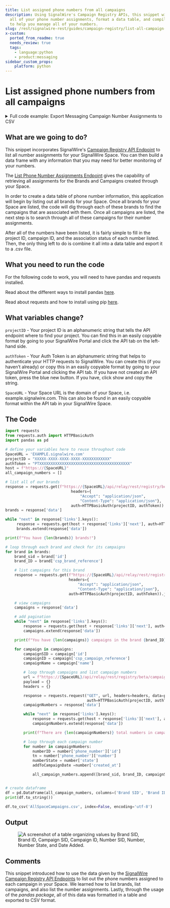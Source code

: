 ```yaml
---
title: List assigned phone numbers from all campaigns
description: Using SignalWire's Campaign Registry APIs, this snippet will find
  all of your phone number assignments, format a data table, and compile details
  to help you manage all of your numbers.
slug: /rest/signalwire-rest/guides/campaign-registry/list-all-campaign-number-assignments-to-csv
x-custom:
  ported_from_readme: true
  needs_review: true
  tags:
    - language:python
    - product:messaging
sidebar_custom_props:
    platform: python
---
```


# List assigned phone numbers from all campaigns

<details>
  <summary>Full code example: Export Messaging Campaign Number Assignments to CSV</summary>

```python
import requests
from requests.auth import HTTPBasicAuth
import pandas as pd

# define your variables here to reuse throughout code
SpaceURL = 'EXAMPLE.signalwire.com'
projectID = "XXXXX-XXXX-XXXX-XXXX-XXXXXXXXXXXX"
authToken = "PTXXXXXXXXXXXXXXXXXXXXXXXXXXXXXXXXXXXXXXXX"
host = f"https://{SpaceURL}"
all_campaign_numbers = []


# list all of our brands
response = requests.get(f"https://{SpaceURL}/api/relay/rest/registry/beta/brands",
                             headers={
                                 "Accept": "application/json",
                                 "Content-Type": "application/json"},
                             auth=HTTPBasicAuth(projectID, authToken)).json()
brands = response['data']

while "next" in response['links'].keys():
     response = requests.get(host + response['links']['next'], auth=HTTPBasicAuth(projectID, authToken)).json()
     brands.extend(response['data'])

print(f"You have {len(brands)} brands!")

# loop through each brand and check for its campaigns
for brand in brands:
    brand_sid = brand['id']
    brand_ID = brand['csp_brand_reference']

    # list campaigns for this brand
    response = requests.get(f"https://{SpaceURL}/api/relay/rest/registry/beta/brands/{brand_sid}/campaigns",
                            headers={
                                "Accept": "application/json",
                                "Content-Type": "application/json"},
                            auth=HTTPBasicAuth(projectID, authToken)).json()

    # view campaigns
    campaigns = response['data']

    # add pagination
    while "next" in response['links'].keys():
        response = requests.get(host + response['links']['next'], auth=HTTPBasicAuth(projectID, authToken)).json()
        campaigns.extend(response['data'])

    print(f"You have {len(campaigns)} campaigns in the brand {brand_ID}!")

    for campaign in campaigns:
        campaignSID = campaign['id']
        campaignID = campaign['csp_campaign_reference']
        campaignName = campaign['name']

        # loop through campaigns and list campaign numbers
        url = f"https://{SpaceURL}/api/relay/rest/registry/beta/campaigns/{campaignSID}/numbers?page_size=1000"
        payload = {}
        headers = {}

        response = requests.request("GET", url, headers=headers, data=payload,
                                    auth=HTTPBasicAuth(projectID, authToken)).json()
        campaignNumbers = response['data']

        while "next" in response['links'].keys():
            response = requests.get(host + response['links']['next'], auth=HTTPBasicAuth(projectID, authToken)).json()
            campaignNumbers.extend(response['data'])

        print(f"There are {len(campaignNumbers)} total numbers in campaign {campaignID}.")

        # loop through each campaign number
        for number in campaignNumbers:
            numberID = number['phone_number']['id']
            tn = number['phone_number']['number']
            numberState = number['state']
            addToCampaignDate =number['created_at']

            all_campaign_numbers.append([brand_sid, brand_ID, campaignSID, campaignID, numberID, tn, numberState, addToCampaignDate])


# create dataframe
df = pd.DataFrame(all_campaign_numbers, columns=('Brand SID', 'Brand ID', 'Campaign SID', 'Campaign ID', 'Number SID', 'Number', 'Number State', 'Date Added to Campaign'))
print(df.to_string())

df.to_csv('AllSpaceCampaigns.csv', index=False, encoding='utf-8')
```

</details>

What are we going to do?
------------------------

This snippet incorporates SignalWire's [Campaign Registry API Endpoint](/rest/signalwire-rest/endpoints/space/list-brands) to list all number assignments for your SignalWire Space.
You can then build a data frame with any information that you may need for better monitoring of your numbers.

The [List Phone Number Assignments Endpoint](/rest/signalwire-rest/endpoints/space/list-number-assignments)
gives the capability of retrieving all assignments for the Brands and Campaigns created through your Space. 

In order to create a data table of phone number information, this application will begin by listing out all brands for your Space. 
Once all brands for your Space are listed, the code will dig through each of these brands to find the campaigns that are associated with them. 
Once all campaigns are listed, the next step is to search through all of these campaigns for their number assignments.

After all of the numbers have been listed, it is fairly simple to fill in the project ID, campaign ID, and the association status of each number listed. 
Then, the only thing left to do is combine it all into a data table and export it to a .csv file.

What you need to run the code
-----------------------------

For the following code to work, you will need to have pandas and requests installed. 

Read about the different ways to install pandas [here](https://pandas.pydata.org/docs/getting_started/install.html).

Read about requests and how to install using pip [here](https://pypi.org/project/requests/).

What variables change?
----------------------

`projectID` - Your project ID is an alphanumeric string that tells the API endpoint where to find your project. 
You can find this in an easily copyable format by going to your SignalWire Portal and click the API tab on the left-hand side.  

`authToken` - Your Auth Token is an alphanumeric string that helps to authenticate your HTTP requests to SignalWire. 
You can create this (if you haven’t already) or copy this in an easily copyable format by going to your SignalWire Portal and clicking the API tab. 
If you have not created an API token, press the blue new button. If you have, click show and copy the string. 

`SpaceURL` - Your Space URL is the domain of your Space, i.e. example.signalwire.com. 
This can also be found in an easily copyable format within the API tab in your SignalWire Space.

The Code
--------

```python
import requests
from requests.auth import HTTPBasicAuth
import pandas as pd

# define your variables here to reuse throughout code
SpaceURL = 'EXAMPLE.signalwire.com'
projectID = "XXXXX-XXXX-XXXX-XXXX-XXXXXXXXXXXX"
authToken = "PTXXXXXXXXXXXXXXXXXXXXXXXXXXXXXXXXXXXXXXXX"
host = f"https://{SpaceURL}"
all_campaign_numbers = []

# list all of our brands
response = requests.get(f"https://{SpaceURL}/api/relay/rest/registry/beta/brands",
                             headers={
                                 "Accept": "application/json",
                                 "Content-Type": "application/json"},
                             auth=HTTPBasicAuth(projectID, authToken)).json()
brands = response['data']

while "next" in response['links'].keys():
     response = requests.get(host + response['links']['next'], auth=HTTPBasicAuth(projectID, authToken)).json()
     brands.extend(response['data'])

print(f"You have {len(brands)} brands!")

# loop through each brand and check for its campaigns
for brand in brands:
    brand_sid = brand['id']
    brand_ID = brand['csp_brand_reference']

    # list campaigns for this brand
    response = requests.get(f"https://{SpaceURL}/api/relay/rest/registry/beta/brands/{brand_sid}/campaigns",
                            headers={
                                "Accept": "application/json",
                                "Content-Type": "application/json"},
                            auth=HTTPBasicAuth(projectID, authToken)).json()

    # view campaigns
    campaigns = response['data']

    # add pagination
    while "next" in response['links'].keys():
        response = requests.get(host + response['links']['next'], auth=HTTPBasicAuth(projectID, authToken)).json()
        campaigns.extend(response['data'])

    print(f"You have {len(campaigns)} campaigns in the brand {brand_ID}!")

    for campaign in campaigns:
        campaignSID = campaign['id']
        campaignID = campaign['csp_campaign_reference']
        campaignName = campaign['name']

        # loop through campaigns and list campaign numbers
        url = f"https://{SpaceURL}/api/relay/rest/registry/beta/campaigns/{campaignSID}/numbers?page_size=1000"
        payload = {}
        headers = {}

        response = requests.request("GET", url, headers=headers, data=payload,
                                    auth=HTTPBasicAuth(projectID, authToken)).json()
        campaignNumbers = response['data']

        while "next" in response['links'].keys():
            response = requests.get(host + response['links']['next'], auth=HTTPBasicAuth(projectID, authToken)).json()
            campaignNumbers.extend(response['data'])

        print(f"There are {len(campaignNumbers)} total numbers in campaign {campaignID}.")

        # loop through each campaign number
        for number in campaignNumbers:
            numberID = number['phone_number']['id']
            tn = number['phone_number']['number']
            numberState = number['state']
            addToCampaignDate =number['created_at']

            all_campaign_numbers.append([brand_sid, brand_ID, campaignSID, campaignID, numberID, tn, numberState, addToCampaignDate])


# create dataframe
df = pd.DataFrame(all_campaign_numbers, columns=('Brand SID', 'Brand ID', 'Campaign SID', 'Campaign ID', 'Number SID', 'Number', 'Number State', 'Date Added to Campaign'))
print(df.to_string())

df.to_csv('AllSpaceCampaigns.csv', index=False, encoding='utf-8')
```

Output
------

<figure>
  <img className="img-800" src={require("./3492f36-Screen_Shot_2022-06-02_at_11.14.45_AM.webP").default} alt="A screenshot of a table organizing values by Brand SID, Brand ID, Campaign SID, Campaign ID, Number SID, Number, Number State, and Date Added." />
</figure>

Comments
--------

This snippet introduced how to use the data given by the [SignalWire Campaign Registry API Endpoints](/rest/signalwire-rest/endpoints/space/list-brands) to list out the phone numbers assigned to each campaign in your Space.
We learned how to list brands, list campaigns, and also list the number assignments. 
Lastly, through the usage of the _pandas package_, all of this data was formatted in a table and exported to CSV format.
